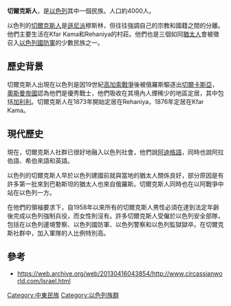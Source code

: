 '''切爾克斯人'''，是[[以色列|以色列]]其中一個民族。人口約4000人{{When|time=2015-10-26}}。

以色列的[[切爾克斯人|切爾克斯人]]是[[遜尼派|遜尼派]]穆斯林，但往往強調自己的宗教和國籍之間的分離。他們主要生活在Kfar Kama和Rehaniya的村莊。他們也是三個如同[[猶太人|猶太人]]會被徵召入[[以色列國防軍|以色列國防軍]]的少數民族之一。

==歷史背景==
切爾克斯人出現在以色列是因19世紀[[高加索戰爭|高加索戰爭]]後被俄羅斯驅逐出[[切爾卡斯亞|切爾卡斯亞]]，[[奧斯曼帝國|奧斯曼帝國]]認為他們是優秀戰士，他們吸收在其境內人煙稀少的地區定居，其中包括[[加利利|加利利]]。切爾克斯人在1873年開始定居在Rehaniya，1876年定居在Kfar Kama。

==現代歷史==
現在，切爾克斯人社群已很好地融入以色列社會，他們說[[阿迪格語|阿迪格語]]，同時也說阿拉伯語、希伯來語和英語。

以色列的切爾克斯人早於以色列建國前就與當地的猶太人關係良好，部分原因是有許多第一批來到巴勒斯坦的猶太人也來自俄羅斯。切爾克斯人同時也在以阿戰爭中站在以色列一方。

在他們的領袖要求下，自1958年以來所有的切爾克斯人男性必須在達到法定年齡後完成以色列強制兵役，而女性則沒有。許多切爾克斯人受僱於以色列安全部隊，包括在以色列邊境警察、以色列國防軍、以色列警察和以色列監獄獄卒。在切爾克斯社群中，加入軍隊的人比例特別高。

==參考==
*https://web.archive.org/web/20130416043854/http://www.circassianworld.com/Israel.html

[[Category:中東民族|Category:中東民族]]
[[Category:以色列族群|Category:以色列族群]]